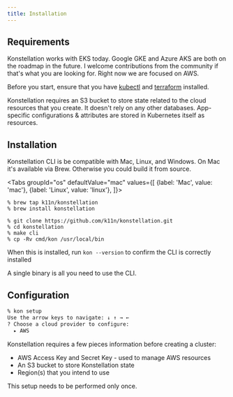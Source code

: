 ```yaml
---
title: Installation
---
```




## Requirements

Konstellation works with EKS today. Google GKE and Azure AKS are both on the roadmap in the future. I welcome contributions from the community if that's what you are looking for. Right now we are focused on AWS.

Before you start, ensure that you have [kubectl](https://kubernetes.io/docs/tasks/tools/install-kubectl/) and [terraform](https://learn.hashicorp.com/terraform/getting-started/install.html) installed.

Konstellation requires an S3 bucket to store state related to the cloud resources that you create. It doesn't rely on any other databases. App-specific configurations & attributes are stored in Kubernetes itself as resources.

## Installation

Konstellation CLI is be compatible with Mac, Linux, and Windows. On Mac it's available via Brew. Otherwise you could build it from source.

<Tabs
  groupId="os"
  defaultValue="mac"
  values={[
    {label: 'Mac', value: 'mac'},
    {label: 'Linux', value: 'linux'},
  ]}>
  <TabItem value="mac">

```
% brew tap k11n/konstellation
% brew install konstellation
```

  </TabItem>
  <TabItem value="linux">

```
% git clone https://github.com/k11n/konstellation.git
% cd konstellation
% make cli
% cp -Rv cmd/kon /usr/local/bin
```
  </TabItem>
</Tabs>

When this is installed, run `kon --version` to confirm the CLI is correctly installed

A single binary is all you need to use the CLI.


## Configuration

```bash
% kon setup
Use the arrow keys to navigate: ↓ ↑ → ←
? Choose a cloud provider to configure:
  ▸ AWS
```

Konstellation requires a few pieces information before creating a cluster:

* AWS Access Key and Secret Key - used to manage AWS resources
* An S3 bucket to store Konstellation state
* Region(s) that you intend to use

This setup needs to be performed only once.